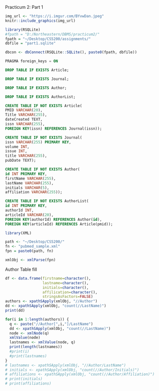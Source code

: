 Practicum 2:
Part 1
```r
img_url <- "https://i.imgur.com/BYvwDan.jpeg"
knitr::include_graphics(img_url)
```
```r
library(RSQLite)
#fpath = "D:/Northeastern/DBMS/practicum2/"
fpath = "~/Desktop/CS5200/assignments/"
dbfile = "part1.sqlite"

dbcon <- dbConnect(RSQLite::SQLite(), paste0(fpath, dbfile))
```

```sql
PRAGMA foreign_keys = ON
```
```sql
DROP TABLE IF EXISTS Article;
```

```sql
DROP TABLE IF EXISTS Journal;
```

```sql
DROP TABLE IF EXISTS Author;
```

```sql
DROP TABLE IF EXISTS AuthorList;
```

```sql
CREATE TABLE IF NOT EXISTS Article(
PMID VARCHAR(20), 
Title VARCHAR(255),
dateCreated TEXT,
issn VARCHAR(255),
FOREIGN KEY(issn) REFERENCES Journal(issn));
```


```sql
CREATE TABLE IF NOT EXISTS Journal(
issn VARCHAR(255) PRIMARY KEY,
volume INT,
issue INT,
title VARCHAR(255),
pubDate TEXT);
```


```sql
CREATE TABLE IF NOT EXISTS Author(
id INT PRIMARY KEY,
firstName VARCHAR(255),
lastName VARCHAR(255),
initials VARCHAR(5),
affiliation VARCHAR(255));
```


```sql
CREATE TABLE IF NOT EXISTS AuthorList(
id INT PRIMARY KEY,
authorId INT,
articleId VARCHAR(20),
FOREIGN KEY(authorId) REFERENCES Author(id),
FOREIGN KEY(articleId) REFERENCES Article(pmid));
```


```r
library(XML)

path <- "~/Desktop/CS5200/"
fn <- "pubmed_sample.xml"
fpn = paste0(path, fn)

xmlObj <- xmlParse(fpn)
```

Author Table fill
```r
df <- data.frame(firstname=character(),
                 lastname=character(),
                 initials=character(),
                 affilication=character(),
                 stringsAsFactors=FALSE)
authors <- xpathSApply(xmlObj, "//Author")
dd <- xpathSApply(xmlObj, "count(//LastName)")
print(dd)

for(i in 1:length(authors)) {
  q <- paste("//Author[",i,"]/LastName")
  dd <- xpathSApply(xmlObj, "count(//LastName)")
  node <- xmlNode(q)
  xmlValue(node)
  lastnames <- xmlValue(node, q)
  print(length(lastnames))
  #print(i)
  #print(lastnames)
}
# lastnames <- xpathSApply(xmlObj, "//Author/LastName")
# initials <- xpathSApply(xmlObj, "count(//Author/Initials)")
# affiliations <- xpathSApply(xmlObj, "count(//Author/Affiliation)")
# print(initials)
# print(affiliations)

```


